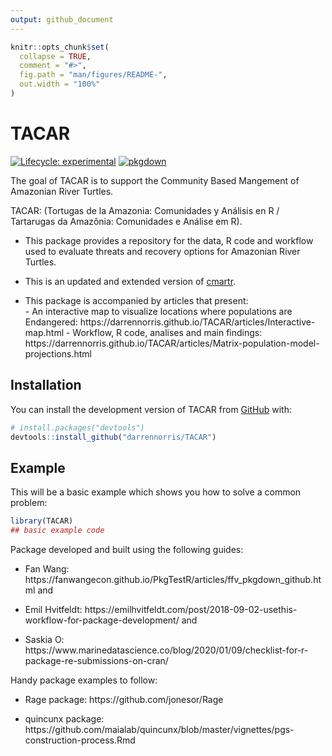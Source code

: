```yaml
---
output: github_document
---
```


<!-- README.md is generated from README.Rmd. Please edit that file -->

```r
knitr::opts_chunk$set(
  collapse = TRUE,
  comment = "#>",
  fig.path = "man/figures/README-",
  out.width = "100%"
)
```

# TACAR

<!-- badges: start -->
[![Lifecycle: experimental](https://img.shields.io/badge/lifecycle-experimental-orange.svg)](https://lifecycle.r-lib.org/articles/stages.html#experimental)
[![pkgdown](https://github.com/darrennorris/TACAR/actions/workflows/pkgdown.yaml/badge.svg)](https://github.com/darrennorris/TACAR/actions/workflows/pkgdown.yaml)
<!-- badges: end -->

The goal of TACAR is to support the Community Based Mangement of Amazonian River Turtles. 

TACAR: (Tortugas de la Amazonia: Comunidades y Análisis en R / Tartarugas da Amazônia: Comunidades e Análise em R).

 - This package provides a repository for the data, R code and workflow used to 
evaluate threats and recovery options for Amazonian River Turtles.

 - This is an updated and extended version of [cmartr](https://github.com/darrennorris/cmartr).

 - This package is accompanied by articles that present:    
       - An interactive map to visualize locations where populations are Endangered:
       https://darrennorris.github.io/TACAR/articles/Interactive-map.html 
       - Workflow, R code, analises and main findings:
       https://darrennorris.github.io/TACAR/articles/Matrix-population-model-projections.html


## Installation

You can install the development version of TACAR from [GitHub](https://github.com/) with:

``` r
# install.packages("devtools")
devtools::install_github("darrennorris/TACAR")
```

## Example

This will be a basic example which shows you how to solve a common problem:

```r
library(TACAR)
## basic example code 
```

Package developed and built using the following guides:

 * Fan Wang: https://fanwangecon.github.io/PkgTestR/articles/ffv_pkgdown_github.html
and

 * Emil Hvitfeldt: https://emilhvitfeldt.com/post/2018-09-02-usethis-workflow-for-package-development/
and

 * Saskia O: https://www.marinedatascience.co/blog/2020/01/09/checklist-for-r-package-re-submissions-on-cran/

Handy package examples to follow:

 * Rage package: https://github.com/jonesor/Rage
 
 * quincunx package: https://github.com/maialab/quincunx/blob/master/vignettes/pgs-construction-process.Rmd

